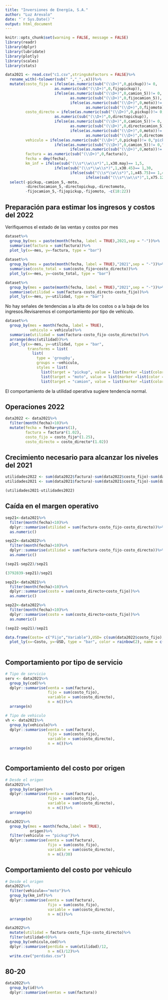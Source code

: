 ```yaml
---
title: "Inversiones de Energía, S.A."
author: "Luz Arevalo"
date: "`r Sys.Date()`"
output: html_document
---
```


```r
knitr::opts_chunk$set(warning = FALSE, message = FALSE)
library(readr)
library(dplyr)
library(lubridate)
library(plotly)
library(scales)
library(stats)

```

```r
data2021 <- read.csv("c1.csv",stringsAsFactors = FALSE)%>%
  rename_with(~tolower(sub(" ","_",.x)))%>%
  mutate(costo_fijo = ifelse(as.numeric(sub("(\\D+)",0,pickup))!= 0,
                      as.numeric(sub("(\\D+)",0,fijopickup)),
                      ifelse(as.numeric(sub("(\\D+)",0,camion_5))!= 0,
                             as.numeric(sub("(\\D+)",0,fijocamion_5)),
                             ifelse(as.numeric(sub("(\\D+)",0,moto))!= 0,
                                    as.numeric(sub("(\\D+)",0,fijomoto)),0))),
         costo_directo = ifelse(as.numeric(sub("(\\D+)",0,pickup))!= 0,
                      as.numeric(sub("(\\D+)",0,directopickup)),
                      ifelse(as.numeric(sub("(\\D+)",0,camion_5))!= 0,
                             as.numeric(sub("(\\D+)",0,directocamion_5)),
                             ifelse(as.numeric(sub("(\\D+)",0,moto))!= 0,
                                    as.numeric(sub("(\\D+)",0,directomoto)),0))),
         vehiculo = ifelse(as.numeric(sub("(\\D+)",0,pickup))!= 0,"pickup",
                      ifelse(as.numeric(sub("(\\D+)",0,camion_5))!= 0,"camion",
                             ifelse(as.numeric(sub("(\\D+)",0,moto))!= 0,"moto","ninguno"))),
         factura = as.numeric(sub("(\\D+)",0,factura)),
         fecha = dmy(fecha),
         km_inf = ifelse(sub("(\\s*\\w\\s*)",1,x30.may)== 1,5,
                      ifelse(sub("(\\s*\\w\\s*)",1,x30.45)== 1,30,
                             ifelse(sub("(\\s*\\w\\s*)",1,x45.75)== 1,45,
                                    ifelse(sub("(\\s*\\w\\s*)",1,x75.120)== 1,75,120)))))%>%
  select(-pickup,-camion_5,-moto,
         -directocamion_5,-directopickup,-directomoto,
         -fijocamion_5,-fijopickup,-fijomoto, -c(18:22))
```

## Preparación para estimar los ingresos y costos del 2022

Verifiquemos el estado de las ventas y costos por mes
```r
dataset%>%
  group_by(mes = paste(month(fecha, label = TRUE),2021,sep = "-"))%>%
  summarise(factura = sum(factura))%>%
  plot_ly(x=~mes, y=~factura, type = "bar")
  
dataset%>%
  group_by(mes = paste(month(fecha, label = TRUE),"2021",sep = "-"))%>%
  summarise(costo_total = sum(costo_fijo+costo_directo))%>%
  plot_ly(x=~mes, y=~costo_total, type = "bar")

dataset%>%
  group_by(mes = paste(month(fecha, label = TRUE),"2021",sep = "-"))%>%
  summarise(utilidad = sum(factura-costo_directo-costo_fijo))%>%
  plot_ly(x=~mes, y=~utilidad, type = "bar")

```
No hay señales de tendencias a la alta de los costos o a la baja de los ingresos.Revisaremos el comportamiento por tipo de vehículo.

```r
dataset%>%
  group_by(mes = month(fecha, label = TRUE),
           vehiculo = vehiculo)%>%
  summarise(utilidad = sum(factura-costo_fijo-costo_directo))%>%
  arrange(desc(utilidad))%>%
  plot_ly(x=~mes, y=~utilidad, type = "bar",
          transforms = list(
            list(
              type = 'groupby',
              groups = ~vehiculo,
              styles = list(
                list(target = "pickup", value = list(marker =list(color = 'blue'))),
                list(target = "moto", value = list(marker =list(color = 'red'))),
                list(target = "camion", value = list(marker =list(color = 'green')))))))
```
El comportamiento de la utilidad operativa sugiere tendencia normal.


## Operaciones 2022
```r
data2022 <- data2021%>%
  filter(month(fecha)<10)%>%
  mutate(fecha = fecha+years(1),
         factura = factura*(1.02),
         costo_fijo = costo_fijo*(1.25),
         costo_directo = costo_directo*(1.02))
```

## Crecimiento necesario para alcanzar los niveles del 2021
```r
utilidades2022 <- sum(data2022$factura)-sum(data2022$costo_fijo)-sum(data2022$costo_directo)
utilidades2021 <- sum(data2021$factura)-sum(data2021$costo_fijo)-sum(data2021$costo_directo)

(utilidades2021-utilidades2022)
```
## Caída en el margen operativo
```r
sep21<-data2021%>%
  filter(month(fecha)<10)%>%
  dplyr::summarise(utilidad = sum(factura-costo_fijo-costo_directo))%>%
  as.numeric()

sep22<-data2022%>%
  filter(month(fecha)<10)%>%
  dplyr::summarise(utilidad = sum(factura-costo_fijo-costo_directo))%>%
  as.numeric()

(sep21-sep22)/sep21

(3792839-sep21)/sep21

sep21<-data2021%>%
  filter(month(fecha)<10)%>%
  dplyr::summarise(costo = sum(costo_directo+costo_fijo))%>%
  as.numeric()

sep22<-data2022%>%
  filter(month(fecha)<10)%>%
  dplyr::summarise(costo = sum(costo_directo+costo_fijo))%>%
  as.numeric()

(sep22-sep21)/sep21

data.frame(Costo= c("Fijo","Variable"),USD= c(sum(data2022$costo_fijo),sum(data2022$costo_directo)))%>%
  plot_ly(x=~Costo, y=~USD, type = "bar", color = rainbow(2), name = c("Fijo","Variable"))
  
```




## Comportamiento por tipo de servicio
```r
# Tipo de servicio
serv <- data2021%>%
  group_by(cod)%>%
  dplyr::summarise(venta = sum(factura),
                   fijo = sum(costo_fijo),
                   variable = sum(costo_directo),
                   n = n())%>%
  arrange(n)

# Tipo de vehiculo
vh <- data2021%>%
  group_by(vehiculo)%>%
  dplyr::summarise(venta = sum(factura),
                   fijo = sum(costo_fijo),
                   variable = sum(costo_directo),
                   n = n())%>%
  arrange(n)



```

## Comportamiento del costo por origen
```r
# Desde el origen
data2021%>%
  group_by(origen)%>%
  dplyr::summarise(venta = sum(factura),
                   fijo = sum(costo_fijo),
                   variable = sum(costo_directo),
                   n = n())%>%
  arrange(n)

data2021%>%
  group_by(mes = month(fecha,label = TRUE),
           origen)%>%
  filter(vehiculo == "pickup")%>%
  dplyr::summarise(venta = sum(factura),
                   fijo = sum(costo_fijo),
                   variable = sum(costo_directo),
                   n = n()/30)
```

## Comportamiento del costo por vehiculo
```r
# Desde el origen
data2022%>%
  filter(vehiculo=="moto")%>%
  group_by(km_inf)%>%
  dplyr::summarise(venta = sum(factura),
                   fijo = sum(costo_fijo),
                   variable = sum(costo_directo),
                   n = n())%>%
  arrange(n)

data2022%>%
  mutate(utilidad = factura-costo_fijo-costo_directo)%>%
  filter(utilidad<0)%>%
  group_by(vehiculo,cod)%>%
  dplyr::summarise(perdida = sum(utilidad)/12,
                   n = n()/12)%>%
  write.csv("perdidas.csv")

```

## 80-20
```r
data2022%>%
  group_by(id)%>%
  dplyr::summarise(ventas = sum(factura))
```

